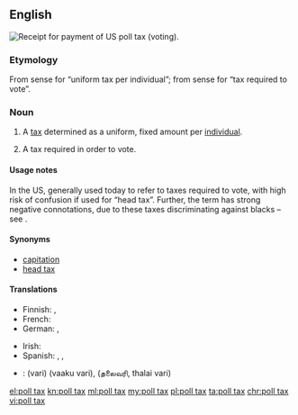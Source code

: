 {{wikipedia}}
==English==
[[File:PollTaxRecieptJefferson1917.JPG|thumb|Receipt for payment of US poll tax (voting).]]
{{wikipedia|poll tax}}
{{wikipedia|tax per head}}

===Etymology===
From sense {{term|poll||head|lang=en}} for “uniform tax per individual”; from sense {{term|poll||voting place|lang=en}} for “tax required to vote”.

===Noun===
{{en-noun|head=[[poll]] [[tax]]|es}}

# A [[tax]] determined as a uniform, fixed amount per [[individual]].
# {{context|US|lang=en}} A tax required in order to vote.

====Usage notes====
In the US, generally used today to refer to taxes required to vote, with high risk of confusion if used for “head tax”. Further, the term has strong negative connotations, due to these taxes discriminating against blacks – see {{w|Jim Crow laws}}.

====Synonyms====
{{sense|uniform tax per person}}
* [[capitation]]
* [[head tax]]

====Translations====
{{trans-top|uniform tax per individual}}
* Finnish: {{t|fi|henkiraha}}, {{t|fi|henkivero}}
* French: {{t+|fr|capitation|f}}
* German: {{t|de|Kopfsteuer|f}}, {{t|de|Gemeindesteuer|f}}
{{trans-mid}}
* Irish: {{t|ga|ceannairgead|m}}
* Spanish: {{t|es|impuesto de capitación}}, {{t|es|impuesto electoral}}, {{t+|es|capitación}}
{{trans-bottom}}

{{checktrans-top}}
* {{ttbc|ta}}: {{t+|ta|வரி}} (vari) (vaaku vari), {{t|ta|ajith}} (தலைவரி, thalai vari)
{{trans-bottom}}

[[el:poll tax]]
[[kn:poll tax]]
[[ml:poll tax]]
[[my:poll tax]]
[[pl:poll tax]]
[[ta:poll tax]]
[[chr:poll tax]]
[[vi:poll tax]]